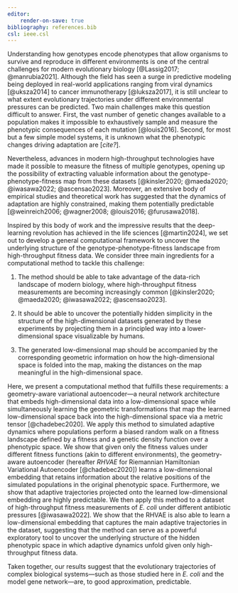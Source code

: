 ```yaml
---
editor:
    render-on-save: true
bibliography: references.bib
csl: ieee.csl
---
```


Understanding how genotypes encode phenotypes that allow organisms to survive
and reproduce in different environments is one of the central challenges for
modern evolutionary biology [@Lassig2017; @manrubia2021]. Although the field has
seen a surge in predictive modeling being deployed in real-world applications
ranging from viral dynamics [@uksza2014] to cancer immunotherapy [@luksza2017],
it is still unclear to what extent evolutionary trajectories under different
environmental pressures can be predicted. Two main challenges make this question
difficult to answer. First, the vast number of genetic changes available to a
population makes it impossible to exhaustively sample and measure the phenotypic
consequences of each mutation [@louis2016]. Second, for most but a few simple
model systems, it is unknown what the phenotypic changes driving adaptation are
[*cite?*].

Nevertheless, advances in modern high-throughput technologies have made it
possible to measure the fitness of multiple genotypes, opening up the
possibility of extracting valuable information about the
genotype-phenotype-fitness map from these datasets [@kinsler2020; @maeda2020;
@iwasawa2022; @ascensao2023]. Moreover, an extensive body of empirical studies
and theoretical work has suggested that the dynamics of adaptation are highly
constrained, making them potentially predictable [@weinreich2006; @wagner2008;
@louis2016; @furusawa2018]. 

Inspired by this body of work and the impressive results that the deep-learning
revolution has achieved in the life sciences [@martin2024], we set out to
develop a general computational framework to uncover the underlying structure of
the genotype-phenotype-fitness landscape from high-throughput fitness data. We
consider three main ingredients for a computational method to tackle this
challenge:

1.  The method should be able to take advantage of the data-rich landscape of
modern biology, where high-throughput fitness measurements are becoming
increasingly common [@kinsler2020; @maeda2020; @iwasawa2022; @ascensao2023].

2. It should be able to uncover the potentially hidden simplicity in the
structure of the high-dimensional datasets generated by these experiments by
projecting them in a principled way into a lower-dimensional space visualizable
by humans.

3. The generated low-dimensional map should be accompanied by the corresponding
geometric information on how the high-dimensional space is folded into the map,
making the distances on the map meaningful in the high-dimensional space.

Here, we present a computational method that fulfills these requirements: a
geometry-aware variational autoencoder---a neural network architecture that
embeds high-dimensional data into a low-dimensional space while simultaneously
learning the geometric transformations that map the learned low-dimensional
space back into the high-dimensional space via a metric tensor [@chadebec2020].
We apply this method to simulated adaptive dynamics where populations perform a
biased random walk on a fitness landscape defined by a fitness and a genetic
density function over a phenotypic space. We show that given only the fitness
values under different fitness functions (akin to different environments), the
geometry-aware autoencoder (hereafter *RHVAE* for Riemannian Hamiltonian
Variational Autoencoder [@chadebec2020]) learns a low-dimensional embedding that
retains information about the relative positions of the simulated populations in
the original phenotypic space. Furthermore, we show that adaptive trajectories
projected onto the learned low-dimensional embedding are highly predictable. We
then apply this method to a dataset of high-throughput fitness measurements of
*E. coli* under different antibiotic pressures [@iwasawa2022]. We show that the
RHVAE is also able to learn a low-dimensional embedding that captures the main
adaptive trajectories in the dataset, suggesting that the method can serve as a
powerful exploratory tool to uncover the underlying structure of the hidden
phenotypic space in which adaptive dynamics unfold given only high-throughput
fitness data.

Taken together, our results suggest that the evolutionary trajectories of
complex biological systems---such as those studied here in *E. coli* and the
model gene network---are, to good approximation, predictable.